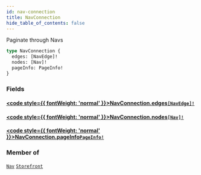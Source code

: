 ```yaml
---
id: nav-connection
title: NavConnection
hide_table_of_contents: false
---
```








Paginate through Navs

```graphql
type NavConnection {
  edges: [NavEdge]!
  nodes: [Nav]!
  pageInfo: PageInfo!
}
```


### Fields

#### [<code style={{ fontWeight: 'normal' }}>NavConnection.<b>edges</b></code>](#)<Bullet />[`[NavEdge]!`](/demand/api/graphql-admin/reference/objects/nav-edge) <Badge class="secondary" text="non-null"/> <Badge class="secondary" text="object"/>
> 
> 

#### [<code style={{ fontWeight: 'normal' }}>NavConnection.<b>nodes</b></code>](#)<Bullet />[`[Nav]!`](/demand/api/graphql-admin/reference/objects/nav) <Badge class="secondary" text="non-null"/> <Badge class="secondary" text="object"/>
> 
> 

#### [<code style={{ fontWeight: 'normal' }}>NavConnection.<b>pageInfo</b></code>](#)<Bullet />[`PageInfo!`](/demand/api/graphql-admin/reference/objects/page-info) <Badge class="secondary" text="non-null"/> <Badge class="secondary" text="object"/>
> 
> 



### Member of

[`Nav`](/demand/api/graphql-admin/reference/objects/nav)  <Badge class="secondary" text="object"/><Bullet />[`Storefront`](/demand/api/graphql-admin/reference/objects/storefront)  <Badge class="secondary" text="object"/>



